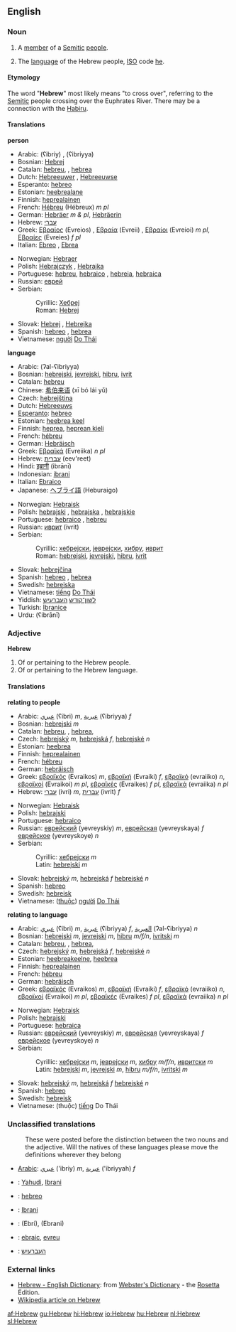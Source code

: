 ==English==

===Noun===
{{en-noun|s|-}}

# {{countable}} A [[member]] of a [[Semitic]] [[people]].
# {{uncountable}} The [[language]] of the Hebrew people, [[ISO]] code [[he]].

====Etymology====
The word "'''Hebrew'''" most likely means "to cross over", referring to the [[Semitic]] people crossing over the Euphrates River. There may be a connection with the [[Habiru]].

====Translations====
'''person'''
{{top}}
*Arabic: {{ARchar|[[عبري|عِبْرِيّ]]}} (ʕibriy) {{m}}, {{ARchar|[[عبرية]]}} (ʕibriyya) {{f}}
*Bosnian: [[Hebrej]] {{m}}
*Catalan: [[hebreu]], {{m}}, [[hebrea]] {{f}}
*Dutch: [[Hebreeuwer]] {{m}}, [[Hebreeuwse]] {{f}}
*Esperanto: [[hebreo]]
*Estonian: [[heebrealane]]
*Finnish: [[heprealainen]]
*French: [[Hébreu]] {{m}} (Hébreux) ''m pl''
*German: [[Hebräer]] ''m & pl'', [[Hebräerin]] {{f}}
*Hebrew: [[עברי]]
*Greek: [[Εβραίος]] (Evreios) {{m}}, [[Εβραία]] (Evreii) {{f}}, [[Εβραίοι]] (Evreioi) ''m pl'', [[Εβραίες]] (Evreies) ''f pl''
*Italian: [[Ebreo]] {{m}}, [[Ebrea]] {{f}}
{{mid}}
*Norwegian: [[Hebraer]] {{m}}
*Polish: [[Hebrajczyk]] {{m}}, [[Hebrajka]] {{f}}
*Portuguese: [[hebreu]], [[hebraico]] {{m}}, [[hebreia]], [[hebraica]] {{f}}
*Russian: [[еврей]]
*Serbian:
*:Cyrillic: [[Хебреј]] {{m}}
*:Roman: [[Hebrej]] {{m}}
*Slovak: [[Hebrej]] {{m}}, [[Hebrejka]] {{f}}
*Spanish: [[hebreo]] {{m}}, [[hebrea]] {{f}}
*Vietnamese: [[người]] [[Do Thái]]
{{bottom}}

'''language'''
{{top}}
*Arabic: {{ARchar|[[العبرية|العِبْرِيَّة]]}} (ʔal-ʕibriyya) {{f}}
*Bosnian: [[hebrejski]], [[jevrejski]], [[hibru]], [[ivrit]] {{m}}
*Catalan: [[hebreu]] {{m}}
*Chinese: [[希伯来语]] (xī bó lái yǔ)
*Czech: [[hebrejština]] {{f}}
*Dutch: [[Hebreeuws]] {{n}}
*[[Esperanto]]: [[hebreo]]
*Estonian: [[heebrea keel]]
*Finnish: [[heprea]], [[heprean kieli]]
*French: [[hébreu]] {{m}}
*German: [[Hebräisch]] {{n}}
*Greek: [[Εβραϊκά]] (Evreiika) ''n pl''
*Hebrew: [[עברית]] (eev'reet)
*Hindi: [[इब्रानी]] (ibrānī)
*Indonesian: [[ibrani]]
*Italian: [[Ebraico]] {{m}}
*Japanese: [[ヘブライ語]] (Heburaigo)
{{mid}}
*Norwegian: [[Hebraisk]]
*Polish: [[hebrajski]] {{m}}, [[hebrajska]] {{f}}, [[hebrajskie]] {{n}}
*Portuguese: [[hebraico]] {{m}}, [[hebreu]] {{m}}
*Russian: [[иврит]] (ivrit) {{m}}
*Serbian:
*:Cyrillic: [[хебрејски]], [[јеврејски]], [[хибру]], [[иврит]] {{m}}
*:Roman: [[hebrejski]], [[jevrejski]], [[hibru]], [[ivrit]] {{m}}
*Slovak: [[hebrejčina]] {{f}}
*Spanish: [[hebreo]] {{m}}, [[hebrea]] {{f}}
*Swedish: [[hebreiska]] {{c}}
*Vietnamese: [[tiếng]] [[Do Thái]]
*Yiddish: [[לשון־קודש]] [[העברעיש]]
*Turkish: [[İbranice]]
*Urdu: {{URchar|[[عبرانی]]}} (ʕibrānī)
{{bottom}}

===Adjective===
'''Hebrew'''
#Of or pertaining to the Hebrew people.
#Of or pertaining to the Hebrew language.

====Translations====
'''relating to people'''
{{top}}
*Arabic: [[عبري]] (ʕibri) ''m'', [[عبرية]] (ʕibriyya) ''f''
*Bosnian: [[hebrejski]] ''m''
*Catalan: [[hebreu]], {{m}}, [[hebrea]],{{f}}
*Czech: [[hebrejský]] ''m'', [[hebrejská]] ''f'', [[hebrejské]] ''n''
*Estonian: [[heebrea]]
*Finnish: [[heprealainen]]
*French: [[hébreu]]
*German: [[hebräisch]]
*Greek: [[εβραϊκός]] (Evraikos) ''m'', [[εβραϊκή]] (Evraiki) ''f'', [[εβραϊκό]] (evraiiko) ''n'', [[εβραϊκοί]] (Evraikoi) ''m pl'', [[εβραϊκές]] (Evraikes) ''f pl'', [[εβραϊκά]] (evraiika) ''n pl''
*Hebrew: [[עברי]] (ivri) ''m'', [[עברית]] (ivrit) ''f''
{{mid}}
*Norwegian: [[Hebraisk]]
*Polish: [[hebrajski]]
*Portuguese: [[hebraico]]
*Russian: [[еврейский]] (yevreyskiy) ''m'', [[еврейская]] (yevreyskaya) ''f'' [[еврейское]] (yevreyskoye) ''n''
*Serbian:
*:Cyrillic: [[хебрејски]] ''m''
*:Latin: [[hebrejski]] ''m''
*Slovak: [[hebrejský]] ''m'', [[hebrejská]] ''f'' [[hebrejské]] ''n''
*Spanish: [[hebreo]]
*Swedish: [[hebreisk]]
*Vietnamese: ([[thuộc]]) [[người]] [[Do Thái]]
{{bottom}}

'''relating to language'''
{{top}}
*Arabic: [[عبري]] (ʕibri) ''m'', [[عبرية]] (ʕibriyya) ''f'', [[العبرية]] (ʔal-ʕibriyya) ''n''
*Bosnian: [[hebrejski]] ''m'', [[jevrejski]] ''m'', [[hibru]] ''m/f/n'', [[ivritski]] ''m''
*Catalan: [[hebreu]], {{m}}, [[hebrea]],{{f}}
*Czech: [[hebrejský]] ''m'', [[hebrejská]] ''f'', [[hebrejské]] ''n''
*Estonian: [[heebreakeelne]], [[heebrea]]
*Finnish: [[heprealainen]]
*French: [[hébreu]]
*German: [[hebräisch]]
*Greek: [[εβραϊκός]] (Evraikos) ''m'', [[εβραϊκή]] (Evraiki) ''f'', [[εβραϊκό]] (evraiiko) ''n'', [[εβραϊκοί]] (Evraikoi) ''m pl'', [[εβραϊκές]] (Evraikes) ''f pl'', [[εβραϊκά]] (evraiika) ''n pl''
{{mid}}
*Norwegian: [[Hebraisk]]
*Polish: [[hebrajski]]
*Portuguese: [[hebraica]]
*Russian: [[еврейский]] (yevreyskiy) ''m'', [[еврейская]] (yevreyskaya) ''f'' [[еврейское]] (yevreyskoye) ''n''
*Serbian:
*:Cyrillic: [[хебрејски]] ''m'', [[јеврејски]] ''m'', [[хибру]] ''m/f/n'', [[ивритски]] ''m''
*:Latin: [[hebrejski]] ''m'', [[jevrejski]] ''m'', [[hibru]] ''m/f/n'', [[ivritski]] ''m''
*Slovak: [[hebrejský]] ''m'', [[hebrejská]] ''f'' [[hebrejské]] ''n''
*Spanish: [[hebreo]]
*Swedish: [[hebreisk]]
*Vietnamese: (thuộc) [[tiếng]] Do Thái
{{bottom}}

===Unclassified translations===
{{checktrans}}
:These were posted before the distinction between the two nouns and the adjective. Will the natives of these languages please move the definitions wherever they belong
*[[Arabic]]: [[عبري]] ('ibriy) ''m'', [[عبرية]] ('ibriyyah) ''f''
*{{ttbc|Indonesian}}: [[Yahudi]], [[Ibrani]]
*{{ttbc|Interlingua}}: [[hebreo]]
*{{ttbc|Malay}}: [[Ibrani]]
*{{ttbc|Persian}}: {{FAchar|[[عبری]]}} (Ebri), {{FAchar|[[عبرانی]]}} (Ebrani)
*{{ttbc|Romanian}}: [[ebraic]], [[evreu]]
*{{ttbc|Yiddish}}: [[העברעיִש]]

===External links===
{{interwiktionary|code=he}}
*[http://www.websters-online-dictionary.org/definition/Hebrew-english/ Hebrew - English Dictionary]: from [http://www.websters-online-dictionary.org/ Webster's Dictionary] - the [[Rosetta]] Edition.
* [[w:Hebrew|Wikipedia article on Hebrew]]

[[af:Hebrew]]
[[gu:Hebrew]]
[[hi:Hebrew]]
[[io:Hebrew]]
[[hu:Hebrew]]
[[nl:Hebrew]]
[[sl:Hebrew]]